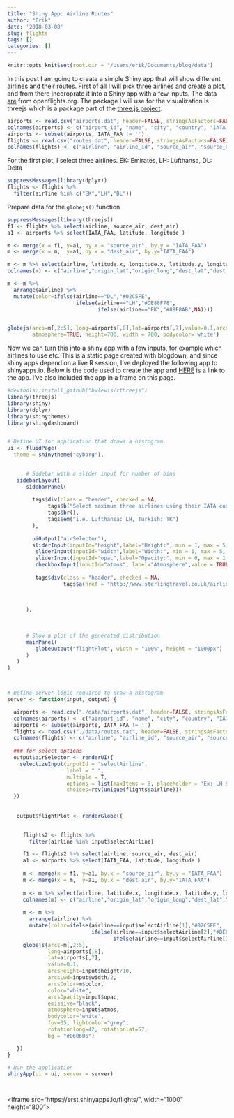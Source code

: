 ```yaml
---
title: "Shiny App: Airline Routes"
author: "Erik"
date: '2018-03-08'
slug: flights
tags: []
categories: []
---
```

```r
knitr::opts_knit$set(root.dir = "/Users/erik/Documents/blog/data")
```

In this post I am going to create a simple Shiny app that will show different airlines and their routes. First of all I will pick three airlines and create a plot, and from there incoroprate it into a Shiny app with a few inputs. The data [are](https://www.theguardian.com/news/datablog/2010/jul/16/data-plural-singular, "Data is or data are?") from openflights.org. The package I will use for the visualization is threejs which is a package part of the [three.js project](https://threejs.org).

```r
airports <- read.csv("airports.dat", header=FALSE, stringsAsFactors=FALSE)
colnames(airports) <- c("airport_id", "name", "city", "country", "IATA_FAA", "ICAO", "latitude", "longitude", "altitude", "timezone", "DST")
airports <- subset(airports, IATA_FAA != '')
flights <- read.csv("routes.dat", header=FALSE, stringsAsFactors=FALSE)
colnames(flights) <- c("airline", "airline_id", "source_air", "source_air_id", "dest_air", "dest_air_id","code_share", "stops", "equipment")
```

For the first plot, I select three airlines. EK: Emirates, LH: Lufthansa, DL: Delta

```r

suppressMessages(library(dplyr))
flights <- flights %>% 
  filter(airline %in% c("EK","LH","DL"))

```


Prepare data for the `globejs()` function
```r
suppressMessages(library(threejs))
f1 <- flights %>% select(airline, source_air, dest_air)
a1 <- airports %>% select(IATA_FAA, latitude, longitude )

m <- merge(x = f1, y=a1, by.x = "source_air", by.y = "IATA_FAA")
m <- merge(x = m,  y=a1, by.x = "dest_air", by.y="IATA_FAA")

m <- m %>% select(airline, latitude.x, longitude.x, latitude.y, longitude.y, airline)
colnames(m) <- c("airline","origin_lat","origin_long","dest_lat","dest_long")

m <- m %>% 
  arrange(airline) %>% 
  mutate(color=ifelse(airline=="DL","#02C5FE",
                      ifelse(airline=="LH","#DE88F78",
                             ifelse(airline=="EK","#88F8AB",NA))))


globejs(arcs=m[,2:5], long=airports[,8],lat=airports[,7],value=0.1,arcsHeight=0.23, arcsLwd=0.01, arcsColor=m$color, color="white",arcsOpacity=.25, emissive="black",
        atmosphere=TRUE, height=700, width = 700, bodycolor='white')

```

Now we can turn this into a shiny app with a few inputs, for example which airlines to use etc. This is a static page created with blogdown, and since shiny apps depend on a live R session, I've deployed the following app to shinyapps.io. Below is the code used to create the app and [HERE](https://erst.shinyapps.io/flights/) is a link to the app. I've also included the app in a frame on this page.

```r
#devtools::install_github("bwlewis/rthreejs")
library(threejs)
library(shiny)
library(dplyr)
library(shinythemes)
library(shinydashboard)


# Define UI for application that draws a histogram
ui <- fluidPage(
  theme = shinytheme("cyborg"),
  

      # Sidebar with a slider input for number of bins 
   sidebarLayout(
      sidebarPanel(
        
        tags$div(class = "header", checked = NA,
             tags$b("Select maximum three airlines using their IATA codes"),
             tags$br(),
             tags$em("i.e. Lufthansa: LH, Turkish: TK")
        ),
        
        uiOutput("airSelector"),
        sliderInput(inputId="height",label="Height:", min = 1, max = 5, value=1),
         sliderInput(inputId="width",label="Width:", min = 1, max = 5, value=1),
         sliderInput(inputId="opac",label="Opacity:", min = 0, max = 1, value=0.3),
         checkboxInput(inputId="atmos", label="Atmosphere",value = TRUE, width = "800px"),
         
         tags$div(class = "header", checked = NA,
                  tags$a(href = "http://www.sterlingtravel.co.uk/airline_list.html", "Airline names and corresponding IATA codes"))
         
         

      ),
      
      
      
      # Show a plot of the generated distribution
      mainPanel(
         globeOutput("flightPlot", width = "100%", height = "1000px")
      )
   )
)



# Define server logic required to draw a histogram
server <- function(input, output) {

  airports <- read.csv("./data/airports.dat", header=FALSE, stringsAsFactors=FALSE)
  colnames(airports) <- c("airport_id", "name", "city", "country", "IATA_FAA", "ICAO", "latitude", "longitude", "altitude", "timezone", "DST")
  airports <- subset(airports, IATA_FAA != '')
  flights <- read.csv("./data/routes.dat", header=FALSE, stringsAsFactors=FALSE)
  colnames(flights) <- c("airline", "airline_id", "source_air", "source_air_id", "dest_air", "dest_air_id","code_share", "stops", "equipment")
  
  ### for select options
  output$airSelector <- renderUI({
    selectizeInput(inputId = "selectAirline",
                   label = " ", 
                   multiple = T,
                   options = list(maxItems = 3, placeholder = 'Ex: LH SK TK'),
                   choices=rev(unique(flights$airline))) 
  })
  
  
   output$flightPlot <- renderGlobe({

     
     flights2 <- flights %>% 
       filter(airline %in% input$selectAirline)

     f1 <- flights2 %>% select(airline, source_air, dest_air)
     a1 <- airports %>% select(IATA_FAA, latitude, longitude )
     
     m <- merge(x = f1, y=a1, by.x = "source_air", by.y = "IATA_FAA")
     m <- merge(x = m,  y=a1, by.x = "dest_air", by.y="IATA_FAA")
     
     m <- m %>% select(airline, latitude.x, longitude.x, latitude.y, longitude.y, airline)
     colnames(m) <- c("airline","origin_lat","origin_long","dest_lat","dest_long")
     
     m <- m %>% 
       arrange(airline) %>% 
       mutate(color=ifelse(airline==input$selectAirline[1],"#02C5FE",
                           ifelse(airline==input$selectAirline[2],"#DE88F78",
                                  ifelse(airline==input$selectAirline[3],"#88F8AB",NA))))
     globejs(arcs=m[,2:5],
             long=airports[,8],
             lat=airports[,7],
             value=0.1,
             arcsHeight=input$height/10,
             arcsLwd=input$width/2,
             arcsColor=m$color,
             color="white",
             arcsOpacity=input$opac,
             emissive="black",
             atmosphere=input$atmos,
             bodycolor='white',
             fov=35, lightcolor="grey",
             rotationlong=42, rotationlat=57,
             bg = "#060606")

   })
}

# Run the application 
shinyApp(ui = ui, server = server)




```


<iframe src="https://erst.shinyapps.io/flights/", width="1000" height="800"></iframe>
